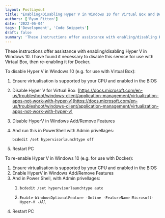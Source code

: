 ```yaml
---
layout: PostLayout
title: "Enabling/Disabling Hyper V in Windows 10 for Virtual Box and Docker development"
authors: ['Ryan Fitton']
date: '2022-06-04'
tags: ['Development', 'Code Snippets']
draft: false
summary: 'These instructions offer assistance with enabling/disabling Hyper V in Windows 10. I have found it necessary to disable this service for use with Virtaul Box, then re-enabling it for Docker. To disable Hyper V in Windows 10 (e.g. for use with Virtual Box): Ensure virtualisation is supported by your CPU and enabled in the BIOS ...'
---
```


These instructions offer assistance with enabling/disabling Hyper V in Windows 10. I have found it necessary to disable this service for use with Virtaul Box, then re-enabling it for Docker.

To disable Hyper V in Windows 10 (e.g. for use with Virtual Box):

1.  Ensure virtualisation is supported by your CPU and enabled in the BIOS

2.  Disable Hyper V for Virtual Box: [https://docs.microsoft.com/en-us/troubleshoot/windows-client/application-management/virtualization-apps-not-work-with-hyper-v](https://docs.microsoft.com/en-us/troubleshoot/windows-client/application-management/virtualization-apps-not-work-with-hyper-v)

3.  Disable HyperV in Windows Add/Remove Features

4.  And run this in PowerShell with Admin privellages:

    ``` language-markup
    bcdedit /set hypervisorlaunchtype off
    ```

5.  Restart PC

To re-enable Hyper V in Windows 10 (e.g. for use with Docker):

1.  Ensure virtualisation is supported by your CPU and enabled in the BIOS
2.  Enable HyperV in Windows Add/Remove Features
3.  And in Power Shell, with Admin privellages:
    1.  ``` language-markup
        bcdedit /set hypervisorlaunchtype auto
        ```

    2.  ``` language-markup
        Enable-WindowsOptionalFeature -Online -FeatureName Microsoft-Hyper-V -All
        ```
4.  Restart PC
